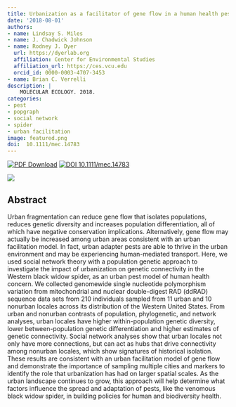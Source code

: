 ```yaml
---
title: Urbanization as a facilitator of gene flow in a human health pest
date: '2018-08-01'
authors:
- name: Lindsay S. Miles
- name: J. Chadwick Johnson
- name: Rodney J. Dyer
  url: https://dyerlab.org
  affiliation: Center for Environmental Studies
  affiliation_url: https://ces.vcu.edu
  orcid_id: 0000-0003-4707-3453
- name: Brian C. Verrelli
description: |
    MOLECULAR ECOLOGY. 2018.  
categories: 
- pest
- popgraph
- social network
- spider
- urban facilitation
image: featured.png
doi:  10.1111/mec.14783
---
```


 [![PDF Download](https://img.shields.io/badge/PDF-21B02C.svg)](https://drive.google.com/open?id=0B0T81CzLjtfPY3Y4QTRoaUNjMnZaYmJ6Q3lNMlpoRGs2bUpB) [![ DOI 10.1111/mec.14783](https://img.shields.io/badge/DOI-474747.svg)](https://doi.org/10.1111/mec.14783)

![]( featured.png )

## Abstract

Urban fragmentation can reduce gene flow that isolates populations, reduces genetic diversity and increases population differentiation, all of which have negative conservation implications. Alternatively, gene flow may actually be increased among urban areas consistent with an urban facilitation model. In fact, urban adapter pests are able to thrive in the urban environment and may be experiencing human-mediated transport. Here, we used social network theory with a population genetic approach to investigate the impact of urbanization on genetic connectivity in the Western black widow spider, as an urban pest model of human health concern. We collected genomewide single nucleotide polymorphism variation from mitochondrial and nuclear double-digest RAD (ddRAD) sequence data sets from 210 individuals sampled from 11 urban and 10 nonurban locales across its distribution of the Western United States. From urban and nonurban contrasts of population, phylogenetic, and network analyses, urban locales have higher within-population genetic diversity, lower between-population genetic differentiation and higher estimates of genetic connectivity. Social network analyses show that urban locales not only have more connections, but can act as hubs that drive connectivity among nonurban locales, which show signatures of historical isolation. These results are consistent with an urban facilitation model of gene flow and demonstrate the importance of sampling multiple cities and markers to identify the role that urbanization has had on larger spatial scales. As the urban landscape continues to grow, this approach will help determine what factors influence the spread and adaptation of pests, like the venomous black widow spider, in building policies for human and biodiversity health.
